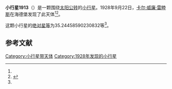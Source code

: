 {{Infobox planet
| bgcolour = #FFFFC0
| name = 1913 Sekanina
| symbol = 
| image = 
| caption = 
| discovery = yes
| discovery_ref = 
| discoverer = [[卡尔·威廉·雷睦斯|卡尔·威廉·雷睦斯]]
| discovery_site = [[海德堡|海德堡]] 
| discovered = 1928年9月22日
| designations = yes
| mp_name = 
| named_after = 
| alt_names = 1928 SF/ 1950 EQ / 1959 AB / 1962 QJ / 1969 AY / 1972 RN2
| mp_category = [[主带小行星|主带小行星]]
| orbit_ref = <ref name="a">[http://ssd.jpl.nasa.gov/sbdb.cgi?sstr=1913 1913 Sekanina] {{Wayback|url=http://ssd.jpl.nasa.gov/sbdb.cgi?sstr=1913 |date=20201122052144 }}，小行星數據庫瀏覽器（JPL Small-Body Database Browser）－[[美国国家航空航天局|美国国家航空航天局]]喷气推进实验室</ref>
| epoch = 2456400.5 (2013年4月18日更新)
| aphelion = {{convert|3.105973123079514|AU|km|3|abbr=on|lk=out}}
| perihelion = {{convert|2.650168130142563|AU|km|3|abbr=on}}
| semimajor = {{convert|2.878070626611038|AU|km|3|abbr=on}}
| eccentricity = 0.07918586
| period = 1783.407536 [[日|日]]<br />4.88[[儒略年|儒略年]]
| avg_speed = 
| inclination = 1.566667688263873
| asc_node = 358.544498371827
| mean_anomaly = 
| arg_peri = 35.24458590230832
| satellites = 
| physical_characteristics = yes
| dimensions = 
| mass = 
| density = 
| surface_grav = 
| escape_velocity = 
| sidereal_day = 
| axial_tilt = 
| pole_ecliptic_lat = 
| pole_ecliptic_lon = 
| albedo = 
| temperatures= 
| temp_name1 = 
| mean_temp_1 = 
| max_temp_1 = 
| temp_name2 = 
| max_temp_2 = 
| spectral_type = 
| abs_magnitude = 35.24458590230832
}}

'''小行星1913'''（{{lang-en|1913 Sekanina}}）是一颗围绕[[太阳|太阳]][[公转|公转]]的[[小行星|小行星]]。1928年9月22日，[[卡尔·威廉·雷睦斯|卡尔·威廉·雷睦斯]]在海德堡发现了此天体<ref name="a" /><ref>{{cite news|title=小行星列表|url=http://cfa-www.harvard.edu/iau/lists/NumberedMPs.txt|accessdate=2013-07-08|newspaper=哈佛大学|archive-date=2008-05-17|archive-url=https://web.archive.org/web/20080517010638/http://cfa-www.harvard.edu/iau/lists/NumberedMPs.txt|dead-url=no}}</ref>。

这颗小行星的[[绝对星等|绝对星等]]为35.24458590230832等<ref name="a" />。

==参考文献==
{{reflist}}
{{Minor Planet Number|[[小行星1912|小行星1912]]|[[小行星1914|小行星1914]]}}

{{小天体}}

[[Category:小行星带天体|Category:小行星带天体]]
[[Category:1928年发现的小行星|Category:1928年发现的小行星]]

{{asteroid-stub}}